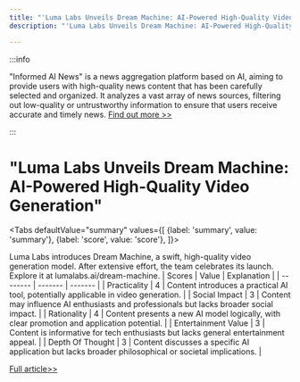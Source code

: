 ```yaml
---
title: "'Luma Labs Unveils Dream Machine: AI-Powered High-Quality Video Generation'"
description: "'Luma Labs Unveils Dream Machine: AI-Powered High-Quality Video Generation'"

---
```



:::info

"Informed AI News" is a news aggregation platform based on AI, aiming to provide users with high-quality news content that has been carefully selected and organized. It analyzes a vast array of news sources, filtering out low-quality or untrustworthy information to ensure that users receive accurate and timely news.  [Find out more >>](/)

:::

# "Luma Labs Unveils Dream Machine: AI-Powered High-Quality Video Generation"


<Tabs
	defaultValue="summary"
	values={[
	{label: 'summary', value: 'summary'},
	{label: 'score', value: 'score'},
]}>
<TabItem value="summary">


Luma Labs introduces Dream Machine, a swift, high-quality video generation model. After extensive effort, the team celebrates its launch. Explore it at lumalabs.ai/dream-machine.
</TabItem>
<TabItem value="score">
	| Scores     | Value   | Explanation |
	| -------- | ------- | ------- |
	| Practicality  | 4    | Content introduces a practical AI tool, potentially applicable in video generation.    |
	| Social Impact | 3     | Content may influence AI enthusiasts and professionals but lacks broader social impact.    |
	| Rationality    | 4    | Content presents a new AI model logically, with clear promotion and application potential.    |
	| Entertainment Value    | 3    | Content is informative for tech enthusiasts but lacks general entertainment appeal.    |
	| Depth Of Thought    | 3    | Content discusses a specific AI application but lacks broader philosophical or societal implications.    |
</TabItem>
</Tabs>

[Full article>>](https://x.com/RyanMorrisonJer/status/1800947525882376530)
